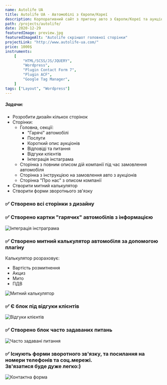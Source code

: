 ```yaml
---
name: Autolife UA
title: Autolife UA - Автомобілі з Європи/Кореї
description: Корпоративний сайт з пригону авто з Європи/Кореї та аукціонів в Україну.
path: /projects/autolife/
date: 2020-12-29
featuredImage: preview.jpg
featuredImageAlt: "Autolife скріншот головної сторінки"
projectLink: "http://www.autolife-ua.com/"
price: 1000$
instruments:
    [
        "HTML/SCSS/JS/JQUERY",
        "Wordpress",
        "Plugin Contact Form 7",
        "Plugin ACF",
        "Google Tag Manager",
    ]
tags: ["Layout", "Wordpress"]
---
```


##### Задачи:

- Розробити дизайн кількох сторінок
- Сторінки:
	- Головна, секції:
		- "Гарячі" автомобілі
		- Послуги
		- Короткий опис аукціонів
		- Відповіді та питання
		-   Відгуки клієнтів
		- Інтеграція інстаграма
	- Сторінка з повним описом дій компанії під час замовлення автомобіля
	- Сторінка з інструкцією на замовлення авто з аукціонів
	- Сторінка "Про нас" з описом компанії
- Створити митний калькулятор
- Створити форми зворотнього зв'язку

### ✅ Створено всі сторінки з дизайну

### ✅ Створено картки "гарячих" автомобілів з інформацією

![Інтеграція інстраграма](cards.jpg)

### ✅ Створено митний калькулятор автомобіля за допомогою плагіну

Калькулятор розраховує:

- Вартість розмитнення
- Акциз
- Мито
- ПДВ

![Митний калькулятор](calc.jpg)

### ✅ Є блок під відгуки клієнтів

![Відгуки клієнтів](reviews.gif)

### ✅ Створено блок часто задаваних питань

![Часто задавані питання](faq.jpg)

### ✅ Існують форми зворотного зв'язку, та посилання на номери телефонів та соц.мережі. <br/> Зв'язатися буде дуже легко:)

![Контактна форма](contact-form.jpg)
